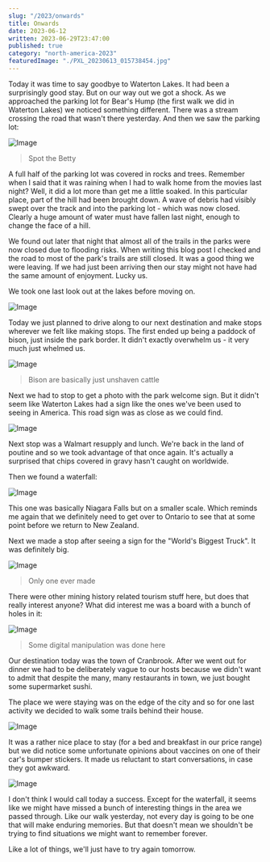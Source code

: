 ```yaml
---
slug: "/2023/onwards"
title: Onwards
date: 2023-06-12
written: 2023-06-29T23:47:00
published: true
category: "north-america-2023"
featuredImage: "./PXL_20230613_015738454.jpg"
---
```


Today it was time to say goodbye to Waterton Lakes.  It had been a surprisingly good stay.  But on our way out we got a shock.  As we approached the parking lot for Bear's Hump (the first walk we did in Waterton Lakes) we noticed something different.  There was a stream crossing the road that wasn't there yesterday.  And then we saw the parking lot:

![Image](PXL_20230612_165454829.jpg)

> Spot the Betty

A full half of the parking lot was covered in rocks and trees.  Remember when I said that it was raining when I had to walk home from the movies last night?  Well, it did a lot more than get me a little soaked.  In this particular place, part of the hill had been brought down.  A wave of debris had visibly swept over the track and into the parking lot - which was now closed.  Clearly a huge amount of water must have fallen last night, enough to change the face of a hill.

We found out later that night that almost all of the trails in the parks were now closed due to flooding risks.  When writing this blog post I checked and the road to most of the park's trails are still closed.  It was a good thing we were leaving.  If we had just been arriving then our stay might not have had the same amount of enjoyment.  Lucky us.

We took one last look out at the lakes before moving on.

![Image](PXL_20230612_170236776.jpg)

Today we just planned to drive along to our next destination and make stops wherever we felt like making stops.  The first ended up being a paddock of bison, just inside the park border.  It didn't exactly overwhelm us - it very much just whelmed us.

![Image](PXL_20230612_172542366.jpg)

> Bison are basically just unshaven cattle

Next we had to stop to get a photo with the park welcome sign.  But it didn't seem like Waterton Lakes had a sign like the ones we've been used to seeing in America.  This road sign was as close as we could find.

![Image](PXL_20230612_173533656.jpg)

Next stop was a Walmart resupply and lunch.  We're back in the land of poutine and so we took advantage of that once again.  It's actually a surprised that chips covered in gravy hasn't caught on worldwide.

Then we found a waterfall:

![Image](PXL_20230612_195953282.jpg)

This one was basically Niagara Falls but on a smaller scale.  Which reminds me again that we definitely need to get over to Ontario to see that at some point before we return to New Zealand.

Next we made a stop after seeing a sign for the "World's Biggest Truck".  It was definitely big.

![Image](PXL_20230612_210320033.jpg)

> Only one ever made

There were other mining history related tourism stuff here, but does that really interest anyone?  What did interest me was a board with a bunch of holes in it:

![Image](PXL_20230612_210839651.jpg)

> Some digital manipulation was done here

Our destination today was the town of Cranbrook.  After we went out for dinner we had to be deliberately vague to our hosts because we didn't want to admit that despite the many, many restaurants in town, we just bought some supermarket sushi.

The place we were staying was on the edge of the city and so for one last activity we decided to walk some trails behind their house.

![Image](PXL_20230613_015128258.jpg)

It was a rather nice place to stay (for a bed and breakfast in our price range) but we did notice some unfortunate opinions about vaccines on one of their car's bumper stickers.  It made us reluctant to start conversations, in case they got awkward.

![Image](PXL_20230613_015738454.jpg)

I don't think I would call today a success.  Except for the waterfall, it seems like we might have missed a bunch of interesting things in the area we passed through.  Like our walk yesterday, not every day is going to be one that will make enduring memories.  But that doesn't mean we shouldn't be trying to find situations we might want to remember forever.

Like a lot of things, we'll just have to try again tomorrow.
